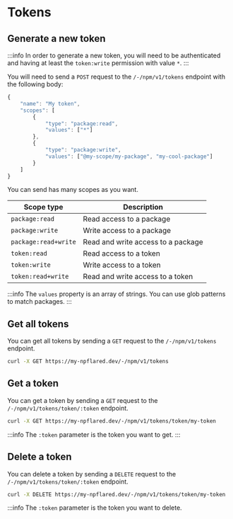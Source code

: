 # Tokens

## Generate a new token 
:::info
In order to generate a new token, you will need to be authenticated and having at least the `token:write` permission with value `*`.
:::

You will need to send a `POST` request to the `/-/npm/v1/tokens` endpoint with the following body:

```js
{
	"name": "My token",
	"scopes": [
		{
			"type": "package:read",
			"values": ["*"]
		},
		{
			"type": "package:write",
			"values": ["@my-scope/my-package", "my-cool-package"]
		}
	]
}
```

You can send has many scopes as you want.

| Scope type | Description |
| --- | --- |
| `package:read` | Read access to a package |
| `package:write` | Write access to a package |
| `package:read+write` | Read and write access to a package |
| `token:read` | Read access to a token |
| `token:write` | Write access to a token |
| `token:read+write` | Read and write access to a token |

:::info
The `values` property is an array of strings. You can use glob patterns to match packages.
:::

## Get all tokens

You can get all tokens by sending a `GET` request to the `/-/npm/v1/tokens` endpoint.

```bash
curl -X GET https://my-npflared.dev/-/npm/v1/tokens
```

## Get a token

You can get a token by sending a `GET` request to the `/-/npm/v1/tokens/token/:token` endpoint.

```bash
curl -X GET https://my-npflared.dev/-/npm/v1/tokens/token/my-token
```

:::info
The `:token` parameter is the token you want to get.
:::

## Delete a token

You can delete a token by sending a `DELETE` request to the `/-/npm/v1/tokens/token/:token` endpoint.

```bash
curl -X DELETE https://my-npflared.dev/-/npm/v1/tokens/token/my-token
```

:::info
The `:token` parameter is the token you want to delete.